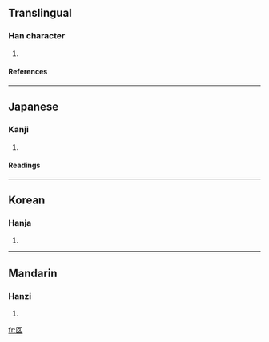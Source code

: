 ==Translingual==
===Han character===
{{Han char|rn=22|rad=匚|as=03|sn=5|four=|canj=尸弓人 (SNO)}}
# {{defn|Han}}
====References====
{{Han ref|kx=0153.130|dkj=02597|dj=0345.030|hdz=10082.050|uh=531B|ud=21275}}
----
==Japanese==
===Kanji===
{{ja-kanji|grade=|rs=匚03}}
# {{defn|Japanese}} 
====Readings====
{{ja-readings|on=[[きゅう]] (kyū), [[ぐ]] (gu)|kun=[[ひつぎ]] (hitsugi)}}
----
==Korean==
===Hanja===
{{ko-hanja|hangeul=구|rv=gu|mr=ku}}
# {{defn|Korean}}
----
==Mandarin==
===Hanzi===
{{cmn-hanzi|pin=[[jiù]] ([[jiu4]])|wg=chiu<sup>4</sup>}}
# {{defn|Mandarin}}

[[fr:匛]]
